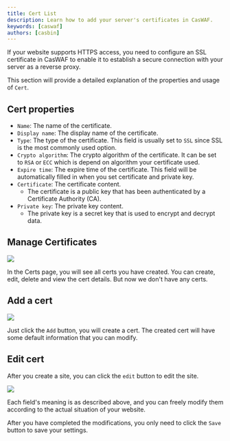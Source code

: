 ```yaml
---
title: Cert List
description: Learn how to add your server's certificates in CasWAF.
keywords: [caswaf]
authors: [casbin]
---
```

If your website supports HTTPS access, you need to configure an SSL certificate in CasWAF to enable it to establish a secure connection with your server as a reverse proxy.

This section will provide a detailed explanation of the properties and usage of `Cert`.
## Cert properties
- `Name`: The name of the certificate.
- `Display name`: The display name of the certificate.
- `Type`: The type of the certificate. This field is usually set to `SSL` since SSL is the most commonly used option.
- `Crypto algorithm`: The crypto algorithm of the certificate. It can be set to `RSA` or `ECC` which is depend on algorithm your certificate used.
- `Expire time`: The expire time of the certificate. This field will be automatically filled in when you set certificate and private key.
- `Certificate`: The certificate content.
    - The certificate is a public key that has been authenticated by a Certificate Authority (CA).
- `Private key`: The private key content.
    - The private key is a secret key that is used to encrypt and decrypt data.

## Manage Certificates
![](/img/certs/certs.png)

In the Certs page, you will see all certs you have created. You can create, edit, delete and view the cert details. But now we don't have any certs.

## Add a cert
![](/img/certs/addcert.png)

Just click the `Add` button, you will create a cert. The created cert will have some default information that you can modify.

## Edit cert
After you create a site, you can click the `edit` button to edit the site.

![](/img/certs/editcert.png)

Each field's meaning is as described above, and you can freely modify them according to the actual situation of your website.

After you have completed the modifications, you only need to click the `Save` button to save your settings.
